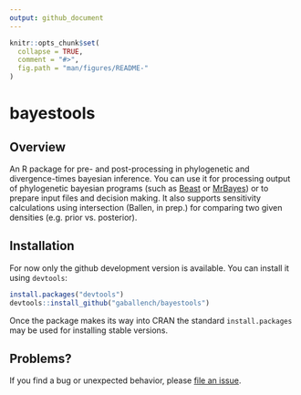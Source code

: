 ```yaml
---
output: github_document
---
```


<!-- README.md is generated from README.Rmd. Please edit that file -->

```r
knitr::opts_chunk$set(
  collapse = TRUE,
  comment = "#>",
  fig.path = "man/figures/README-"
)
```
# bayestools

## Overview

An R package for pre- and post-processing in phylogenetic and divergence-times bayesian inference. You can use it for processing output of phylogenetic bayesian programs (such as [Beast](https://www.beast2.org/) or [MrBayes](http://nbisweden.github.io/MrBayes/index.html)) or to prepare input files and decision making. It also supports sensitivity calculations using intersection (Ballen, in prep.) for comparing two given densities (e.g. prior vs. posterior).

## Installation

For now only the github development version is available. You can install it using `devtools`:

```r
install.packages("devtools")
devtools::install_github("gaballench/bayestools")
```

Once the package makes its way into CRAN the standard `install.packages` may be used for installing stable versions.

## Problems?

If you find a bug or unexpected behavior, please [file an issue](https://github.com/gaballench/bayestools/issues).
